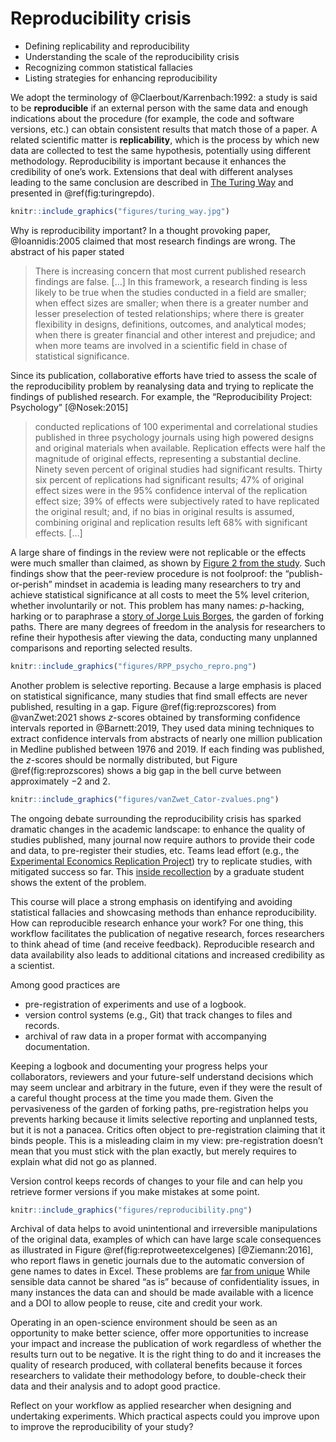 
# Reproducibility crisis {#reproducibility-crisis}

:::keyidea

* Defining replicability and reproducibility
* Understanding the scale of the reproducibility crisis
* Recognizing common statistical fallacies
* Listing strategies for enhancing reproducibility

:::


We adopt the terminology of @Claerbout/Karrenbach:1992: a study is said to be **reproducible** if an external person with the same data and enough indications about the procedure (for example, the code and software versions, etc.) can obtain consistent results that match those of a paper. A related scientific matter is **replicability**, which is the process by which new data are collected to test the same hypothesis, potentially using different methodology. Reproducibility is important because it enhances the credibility of one's work. Extensions that deal with different analyses leading to the same conclusion are described in [The Turing Way]([https://the-turing-way.netlify.app/reproducible-research/overview/overview-definitions.html]) and presented in \@ref(fig:turingrepdo).



```r
knitr::include_graphics("figures/turing_way.jpg")
```

Why is reproducibility important? In a thought provoking paper, @Ioannidis:2005 claimed that most research findings are wrong. The abstract of his paper stated

> There is increasing concern that most current published research findings are false. [...] In this framework, a research finding is less likely to be true when the studies conducted in a field are smaller; when effect sizes are smaller; when there is a greater number and lesser preselection of tested relationships; where there is greater flexibility in designs, definitions, outcomes, and analytical modes; when there is greater financial and other interest and prejudice; and when more teams are involved in a scientific field in chase of statistical significance. 

Since its publication, collaborative efforts have tried to assess the scale of the reproducibility problem by reanalysing data and trying to replicate the findings of  published research. For example, the "Reproducibility Project: Psychology" [@Nosek:2015]

> conducted replications of 100 experimental and correlational studies published in three psychology journals using high powered designs and original materials when available. Replication effects were half the magnitude of original effects, representing a substantial decline. Ninety seven percent of original studies had significant results. Thirty six percent of replications had significant results; 47% of original effect sizes were in the 95% confidence interval of the replication effect size; 39% of effects were subjectively rated to have replicated the original result; and, if no bias in original results is assumed, combining original and replication results left 68% with significant effects. [...]

A large share of findings in the review were not replicable or the effects were much smaller than claimed, as shown by [Figure 2 from the study](https://osf.io/447b3/).
Such findings show that the peer-review procedure is not foolproof: the "publish-or-perish" mindset in academia is leading many researchers to try and achieve statistical significance at all costs to meet the 5% level criterion, whether involuntarily or not. This problem has many names: $p$-hacking, harking or to paraphrase a [story of Jorge Luis Borges](https://en.wikipedia.org/wiki/The_Garden_of_Forking_Paths), the garden of forking paths. There are many degrees of freedom in the analysis for researchers to refine their hypothesis after viewing the data, conducting many unplanned comparisons and reporting selected results.

```r
knitr::include_graphics("figures/RPP_psycho_repro.png")
```

Another problem is selective reporting. Because a large emphasis is placed on statistical significance, many studies that find small effects are never published, resulting in a gap. Figure \@ref(fig:reprozscores) from @vanZwet:2021 shows $z$-scores obtained by transforming confidence intervals reported in @Barnett:2019, They used data mining techniques to extract confidence intervals from abstracts of nearly one million publication in Medline published between 1976 and 2019. 
If each finding was published, the $z$-scores should be normally distributed, but Figure \@ref(fig:reprozscores) shows a big gap in the bell curve between approximately $-2$ and $2$. 

```r
knitr::include_graphics("figures/vanZwet_Cator-zvalues.png")
```

The ongoing debate surrounding the reproducibility crisis has sparked dramatic changes in the academic landscape: to enhance the quality of studies published, many journal now require authors to provide their code and data, to pre-register their studies, etc. Teams lead effort (e.g., the [Experimental Economics Replication Project](https://experimentaleconreplications.com/studies.html)) try to replicate studies, with mitigated success so far. This [inside recollection](https://devonprice.medium.com/questionable-research-practices-ive-taken-part-in-754b74dcaa51) by a graduate student shows the extent of the problem.

This course will place a strong emphasis on identifying and avoiding statistical fallacies and showcasing methods than enhance reproducibility. How can reproducible research enhance your work? For one thing, this workflow facilitates the publication of negative research, forces researchers to think ahead of time (and receive feedback). Reproducible research and data availability also leads to additional citations and increased credibility as a scientist.

Among good practices are

- pre-registration of experiments and use of a logbook.
- version control systems (e.g., Git) that track changes to files and records.
- archival of raw data in a proper format with accompanying documentation.


Keeping a logbook and documenting your progress helps your collaborators, reviewers and your future-self understand decisions which may seem unclear and arbitrary in the future, even if they were the result of a careful thought process at the time you made them. Given the pervasiveness of the garden of forking paths, pre-registration helps you prevents harking because it limits selective reporting and unplanned tests, but it is not a panacea. Critics often object to pre-registration claiming that it binds people. This is a misleading claim in my view: pre-registration doesn't mean that you must stick with the plan exactly, but merely requires to explain what did not go as planned.

Version control keeps records of changes to your file and can help you retrieve former versions if you make mistakes at some point.


```r
knitr::include_graphics("figures/reproducibility.png")
```

Archival of data helps to avoid unintentional and irreversible manipulations of the original data, examples of which can have large scale consequences as illustrated in Figure \@ref(fig:reprotweetexcelgenes) [@Ziemann:2016], who report flaws in genetic journals due to the automatic conversion of gene names to dates in Excel. These problems are [far from unique](https://www.theguardian.com/politics/2020/oct/05/how-excel-may-have-caused-loss-of-16000-covid-tests-in-england) While sensible data cannot be shared "as is" because of confidentiality issues, in many instances the data can and should be made available with a licence and a DOI to allow people to reuse, cite and credit your work.


Operating in an open-science environment should be seen as an opportunity to make better science, offer more opportunities to increase your impact and increase the publication of work regardless of whether the results turn out to be negative. It is the right thing to do and it increases the quality of research produced, with collateral benefits because it forces researchers to validate their methodology before, to double-check their data and their analysis and to adopt good practice.



::: outsidethebox

Reflect on your workflow as applied researcher when designing and undertaking experiments. Which practical aspects could you improve upon to improve the reproducibility of your study?

::: 